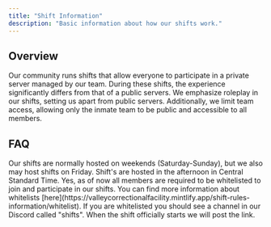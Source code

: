 ```yaml
---
title: "Shift Information"
description: "Basic information about how our shifts work."
---
```


## Overview

Our community runs shifts that allow everyone to participate in a private server managed by our team. During these shifts, the experience significantly differs from that of a public servers. We emphasize roleplay in our shifts, setting us apart from public servers. Additionally, we limit team access, allowing only the inmate team to be public and accessible to all members.

## FAQ

<Card title="When are shifts hosted?" icon="clock">
  Our shifts are normally hosted on weekends (Saturday-Sunday), but we also may host shifts on Friday. Shift's are hosted in the afternoon in Central Standard Time.
</Card>

<Card title="Do I need to be whitelisted?" icon="list">
  Yes, as of now all members are required to be whitelisted to join and participate in our shifts. You can find more information about whitelists [here](https://valleycorrectionalfacility.mintlify.app/shift-rules-information/whitelist).
</Card>

<Card title="Where can I join the shift?" icon="link">
  If you are whitelisted you should see a channel in our Discord called "shifts". When the shift officially starts we will post the link.
</Card>